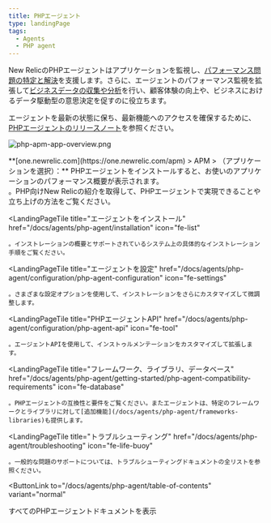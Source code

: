 ```yaml
---
title: PHPエージェント
type: landingPage
tags:
  - Agents
  - PHP agent
---
```


New RelicのPHPエージェントはアプリケーションを監視し、[パフォーマンス問題の特定と解決](/docs/agents/php-agent/getting-started/introduction-new-relic-php#monitor-performance)を支援します。さらに、エージェントのパフォーマンス監視を拡張して[ビジネスデータの収集や分析](/docs/agents/php-agent/getting-started/introduction-new-relic-php#business-data)を行い、顧客体験の向上や、ビジネスにおけるデータ駆動型の意思決定を促すのに役立ちます。

エージェントを最新の状態に保ち、最新機能へのアクセスを確保するために、[PHPエージェントのリリースノート](/docs/release-notes/agent-release-notes/php-release-notes)を参照ください。

![php-apm-app-overview.png](./images/php-apm-app-overview_0.png "php-apm-app-overview.png")

<figcaption>
  **[one.newrelic.com](https://one.newrelic.com/apm) > APM > （アプリケーションを選択）：** PHPエージェントをインストールすると、お使いのアプリケーションのパフォーマンス概要が表示されます。
</figcaption>

<LandingPageTileGrid>
  <LandingPageTile
    title="始めてみましょう"
    href="/docs/agents/php-agent/getting-started"
    icon="fe-terminal"
  >
    。PHP向けNew Relicの紹介を取得して、PHPエージェントで実現できることや立ち上げの方法をご覧ください。
  </LandingPageTile>

  <LandingPageTile
    title="エージェントをインストール"
    href="/docs/agents/php-agent/installation"
    icon="fe-list"
  >
    。インストレーションの概要とサポートされているシステム上の具体的なインストレーション手順をご覧ください。
  </LandingPageTile>

  <LandingPageTile
    title="エージェントを設定"
    href="/docs/agents/php-agent/configuration/php-agent-configuration"
    icon="fe-settings"
  >
    。さまざまな設定オプションを使用して、インストレーションをさらにカスタマイズして微調整します。
  </LandingPageTile>

  <LandingPageTile
    title="PHPエージェントAPI"
    href="/docs/agents/php-agent/configuration/php-agent-api"
    icon="fe-tool"
  >
    。エージェントAPIを使用して、インストゥルメンテーションをカスタマイズして拡張します。
  </LandingPageTile>

  <LandingPageTile
    title="フレームワーク、ライブラリ、データベース"
    href="/docs/agents/php-agent/getting-started/php-agent-compatibility-requirements"
    icon="fe-database"
  >
    。PHPエージェントの互換性と要件をご覧ください。またエージェントは、特定のフレームワークとライブラリに対して[追加機能](/docs/agents/php-agent/frameworks-libraries)も提供します。
  </LandingPageTile>

  <LandingPageTile
    title="トラブルシューティング"
    href="/docs/agents/php-agent/troubleshooting"
    icon="fe-life-buoy"
  >
    。一般的な問題のサポートについては、トラブルシューティングドキュメントの全リストを参照ください。
  </LandingPageTile>
</LandingPageTileGrid>

<ButtonLink
  to="/docs/agents/php-agent/table-of-contents"
  variant="normal"
>
  すべてのPHPエージェントドキュメントを表示
</ButtonLink>
